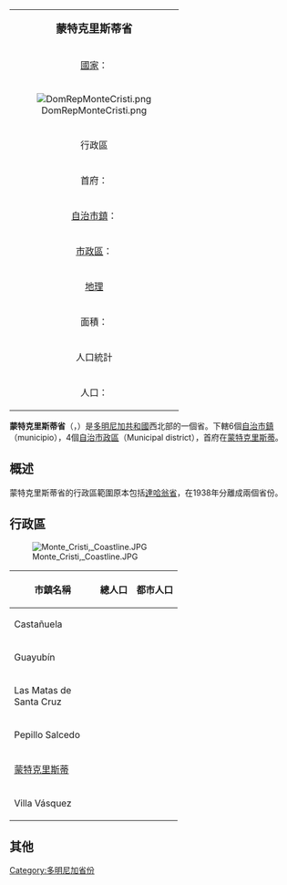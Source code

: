 {| class="infobox bordered" align=right cellpadding=4 cellspacing=0 width=275 style="clear:right; margin: 0 0 1em 1em; background: #f9f9f9; font-size: 95%;"
|-
|colspan=2 align=center bgcolor="#BFDFFF"|<big>'''蒙特克里斯蒂省'''</big>
|-
|[[國家|國家]]：|| [[多明尼加共和國|多明尼加共和國]]
|-
! colspan="3" | [[File:DomRepMonteCristi.png|center]]
|-
!colspan=2 align=center bgcolor="#BFDFFF"|行政區
|-
|首府：||[[蒙特克里斯蒂|蒙特克里斯蒂]]
|-
|[[自治市鎮|自治市鎮]]：||6個 
|-
|[[市轄區|市政區]]：||4個
|-
!colspan=2 align=center bgcolor="#BFDFFF"|[[地理|地理]]
|-
|面積：||1924.35 km² 
|-
!colspan=2 align=center bgcolor="#BFDFFF"|人口統計
|-
|人口：||347,008人（2008）
|}

'''蒙特克里斯蒂省'''（{{lang-es|Provincia de Monte Cristi}}，{{IPA-es|ˈmonte ˈkɾisti}}）是[[多明尼加共和國|多明尼加共和國]]西北部的一個省。下轄6個[[自治市鎮|自治市鎮]]（municipio），4個[[市轄區|自治市政區]]（Municipal district），首府在[[蒙特克里斯蒂|蒙特克里斯蒂]]。

== 概述 ==
蒙特克里斯蒂省的行政區範圍原本包括[[達哈翁省|達哈翁省]]，在1938年分離成兩個省份。

== 行政區 ==

[[File:Monte_Cristi,_Coastline.JPG|thumbnail]]

{| class="wikitable sortable" style="text-align:right; font-size:95%;"
!width="135px"| 市鎮名稱
! 總人口  !! 都市人口 
|-
|align="left"| Castañuela 
| {{nts|28886}} || {{nts|14892}}  
|-
|align="left"| Guayubín 
| {{nts|56871}} || {{nts|29841}}   
|-
|align="left"| Las Matas de Santa Cruz 
| {{nts|100089}} || {{nts|86802}}   
|-
|align="left"| Pepillo Salcedo
| {{nts|16987}} || {{nts|7868}}   
|-
|align="left"| [[蒙特克里斯蒂|蒙特克里斯蒂]]
| {{nts|99486}} || {{nts|90571}}    
|-
|align="left"| Villa Vásquez
| {{nts|44689}} || {{nts|22441}}      
|}

== 其他 ==

{{多明尼加共和國各省}}

[[Category:多明尼加省份|Category:多明尼加省份]]